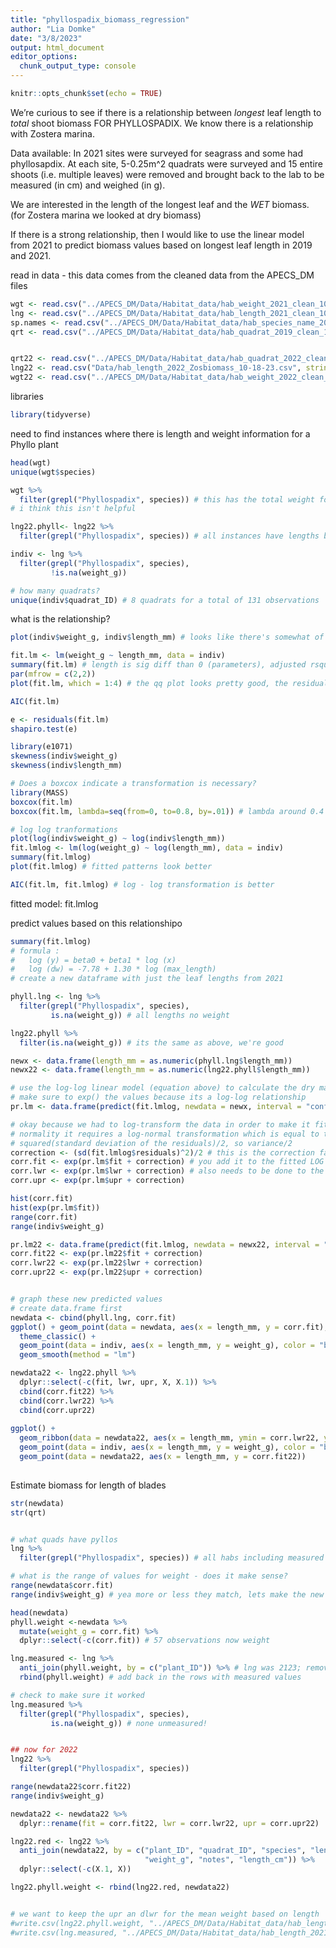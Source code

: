 ```yaml
---
title: "phyllospadix_biomass_regression"
author: "Lia Domke"
date: "3/8/2023"
output: html_document
editor_options: 
  chunk_output_type: console
---
```


```r
knitr::opts_chunk$set(echo = TRUE)
```

We're curious to see if there is a relationship between *longest* leaf length to *total* shoot biomass FOR PHYLLOSPADIX. We know there is a relationship with Zostera marina. 

Data available: In 2021 sites were surveyed for seagrass and some had phyllosapdix. At each site, 5-0.25m^2 quadrats were surveyed and 15 entire shoots (i.e. multiple leaves) were removed and brought back to the lab to be measured (in cm) and weighed (in g). 

We are interested in the length of the longest leaf and the *WET* biomass. (for Zostera marina we looked at dry biomass)

If there is a strong relationship, then I would like to use the linear model from 2021 to predict biomass values based on longest leaf length in 2019 and 2021.

read in data
- this data comes from the cleaned data from the APECS_DM files
```r
wgt <- read.csv("../APECS_DM/Data/Habitat_data/hab_weight_2021_clean_10-11-22.csv", stringsAsFactors=F, header = T)
lng <- read.csv("../APECS_DM/Data/Habitat_data/hab_length_2021_clean_10-11-22.csv", stringsAsFactors=F, header =T)
sp.names <- read.csv("../APECS_DM/Data/Habitat_data/hab_species_name_2021_9-27-22.csv", stringsAsFactors=F, header =T)
qrt <- read.csv("../APECS_DM/Data/Habitat_data/hab_quadrat_2019_clean_10-11-22.csv", stringsAsFactors=F, header =T)


qrt22 <- read.csv("../APECS_DM/Data/Habitat_data/hab_quadrat_2022_clean_3-14-23.csv", stringsAsFactors=F, header =T)
lng22 <- read.csv("Data/hab_length_2022_Zosbiomass_10-18-23.csv", stringsAsFactors= F, head = T)
wgt22 <- read.csv("../APECS_DM/Data/Habitat_data/hab_weight_2022_clean_3-14-23.csv", stringsAsFactors= F, header =T)

```

libraries
```r
library(tidyverse)
```


need to find instances where there is length and weight information for a Phyllo plant
```r
head(wgt)
unique(wgt$species)

wgt %>%
  filter(grepl("Phyllospadix", species)) # this has the total weight for all phyllospadix plants collect (in total) by quadrat,
# i think this isn't helpful

lng22.phyll<- lng22 %>%
  filter(grepl("Phyllospadix", species)) # all instances have lengths but no weights in 2022 

indiv <- lng %>%
  filter(grepl("Phyllospadix", species),
         !is.na(weight_g))

# how many quadrats?
unique(indiv$quadrat_ID) # 8 quadrats for a total of 131 observations
```

what is the relationship?
```r
plot(indiv$weight_g, indiv$length_mm) # looks like there's somewhat of a relationship

fit.lm <- lm(weight_g ~ length_mm, data = indiv)
summary(fit.lm) # length is sig diff than 0 (parameters), adjusted rsquared is 0.75 pretty good
par(mfrow = c(2,2))
plot(fit.lm, which = 1:4) # the qq plot looks pretty good, the residuals look like the spread does increase some across the fitted values. potential outliers at 50 and 55, with 50 looking parituclarily influenctial. 

AIC(fit.lm)

e <- residuals(fit.lm)
shapiro.test(e)

library(e1071)
skewness(indiv$weight_g)
skewness(indiv$length_mm)

# Does a boxcox indicate a transformation is necessary? 
library(MASS)
boxcox(fit.lm)
boxcox(fit.lm, lambda=seq(from=0, to=0.8, by=.01)) # lambda around 0.4

# log log tranformations
plot(log(indiv$weight_g) ~ log(indiv$length_mm))
fit.lmlog <- lm(log(weight_g) ~ log(length_mm), data = indiv)
summary(fit.lmlog)
plot(fit.lmlog) # fitted patterns look better

AIC(fit.lm, fit.lmlog) # log - log transformation is better
```

fitted model:
fit.lmlog

predict values based on this relationshipo

```r
summary(fit.lmlog)
# formula :
#   log (y) = beta0 + beta1 * log (x) 
#   log (dw) = -7.78 + 1.30 * log (max_length) 
# create a new dataframe with just the leaf lengths from 2021

phyll.lng <- lng %>%
  filter(grepl("Phyllospadix", species),
         is.na(weight_g)) # all lengths no weight

lng22.phyll %>%
  filter(is.na(weight_g)) # its the same as above, we're good

newx <- data.frame(length_mm = as.numeric(phyll.lng$length_mm))
newx22 <- data.frame(length_mm = as.numeric(lng22.phyll$length_mm))

# use the log-log linear model (equation above) to calculate the dry mass of the shoot with 95% CI 
# make sure to exp() the values because its a log-log relationship
pr.lm <- data.frame(predict(fit.lmlog, newdata = newx, interval = "confidence", level = 0.95))

# okay because we had to log-transform the data in order to make it fit 
# normality it requires a log-normal transformation which is equal to the 
# squared(standard deviation of the residuals)/2, so variance/2
correction <- (sd(fit.lmlog$residuals)^2)/2 # this is the correction factor
corr.fit <- exp(pr.lm$fit + correction) # you add it to the fitted LOG SPACE and then exponentiate it
corr.lwr <- exp(pr.lm$lwr + correction) # also needs to be done to the confidence intervals
corr.upr <- exp(pr.lm$upr + correction)

hist(corr.fit)
hist(exp(pr.lm$fit))
range(corr.fit) 
range(indiv$weight_g)

pr.lm22 <- data.frame(predict(fit.lmlog, newdata = newx22, interval = "confidence", level = 0.95))
corr.fit22 <- exp(pr.lm22$fit + correction)
corr.lwr22 <- exp(pr.lm22$lwr + correction)
corr.upr22 <- exp(pr.lm22$upr + correction)


# graph these new predicted values
# create data.frame first
newdata <- cbind(phyll.lng, corr.fit)
ggplot() + geom_point(data = newdata, aes(x = length_mm, y = corr.fit), color = "green") + 
  theme_classic() + 
  geom_point(data = indiv, aes(x = length_mm, y = weight_g), color = "blue") +
  geom_smooth(method = "lm")

newdata22 <- lng22.phyll %>%
  dplyr::select(-c(fit, lwr, upr, X, X.1)) %>%
  cbind(corr.fit22) %>%
  cbind(corr.lwr22) %>%
  cbind(corr.upr22)
  
ggplot() + 
  geom_ribbon(data = newdata22, aes(x = length_mm, ymin = corr.lwr22, ymax = corr.upr22), fill = "gray")+
  geom_point(data = indiv, aes(x = length_mm, y = weight_g), color = "blue") +
  geom_point(data = newdata22, aes(x = length_mm, y = corr.fit22))
  
```

Estimate biomass for length of blades
```r
str(newdata)
str(qrt)


# what quads have pyllos
lng %>%
  filter(grepl("Phyllospadix", species)) # all habs including measured and unmeasured, 188 observations

# what is the range of values for weight - does it make sense?
range(newdata$corr.fit)
range(indiv$weight_g) # yea more or less they match, lets make the new data the weight data now. 

head(newdata)
phyll.weight <-newdata %>%
  mutate(weight_g = corr.fit) %>%
  dplyr::select(-c(corr.fit)) # 57 observations now weight

lng.measured <- lng %>%
  anti_join(phyll.weight, by = c("plant_ID")) %>% # lng was 2123; removed the unmeasured phyll = 2066
  rbind(phyll.weight) # add back in the rows with measured values

# check to make sure it worked
lng.measured %>%
  filter(grepl("Phyllospadix", species),
         is.na(weight_g)) # none unmeasured!


## now for 2022
lng22 %>%
  filter(grepl("Phyllospadix", species))

range(newdata22$corr.fit22)
range(indiv$weight_g)

newdata22 <- newdata22 %>%
  dplyr::rename(fit = corr.fit22, lwr = corr.lwr22, upr = corr.upr22)

lng22.red <- lng22 %>%
  anti_join(newdata22, by = c("plant_ID", "quadrat_ID", "species", "length_mm", 
                              "weight_g", "notes", "length_cm")) %>%
  dplyr::select(-c(X.1, X))

lng22.phyll.weight <- rbind(lng22.red, newdata22)


# we want to keep the upr an dlwr for the mean weight based on length 
#write.csv(lng22.phyll.weight, "../APECS_DM/Data/Habitat_data/hab_length_2022_clean_biomass_10-9-23.csv")
#write.csv(lng.measured, "../APECS_DM/Data/Habitat_data/hab_length_2021_measuredphyllo_10-9-23.csv")
```